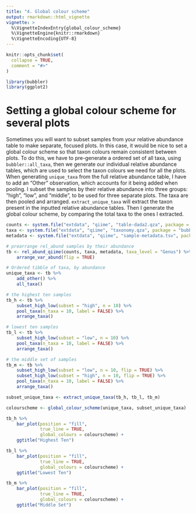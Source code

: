 ```yaml
---
title: "4. Global colour scheme"
output: rmarkdown::html_vignette
vignette: >
  %\VignetteIndexEntry{global_colour_scheme}
  %\VignetteEngine{knitr::rmarkdown}
  %\VignetteEncoding{UTF-8}
---
```


```r
knitr::opts_chunk$set(
  collapse = TRUE,
  comment = "#>"
)
```

```r
library(bubbler)
library(ggplot2)
```

# Setting a global colour scheme for several plots

Sometimes you will want to subset samples from your relative abundance table to make separate, focused plots. In this case, it would be nice to set a global colour scheme so that taxon colours remain consistent between plots. To do this, we have to pre-generate a ordered set of all taxa, using `bubbler::all_taxa`, then we generate our individual relative abundance tables, which are used to select the taxon colours we need for all the plots.\   
\n
When generating `unique_taxa` from the full relative abundance table, I have to add an "Other" observation, which accounts for it being added when pooling. I subset the samples by their relative abundance into three groups: "high", "low", and "middle", to be used for three separate plots. The taxa are then pooled and arranged. `extract_unique_taxa` will extract the taxon present in the inputted relative abundance tables. Then I generate the global colour scheme, by comparing the total taxa to the ones I extracted. 
```r
counts <- system.file("extdata", "qiime", "table-dada2.qza", package = "bubbler")
taxa <- system.file("extdata", "qiime", "taxonomy.qza", package = "bubbler")
metadata <- system.file("extdata", "qiime", "sample-metadata.tsv", package = "bubbler")

# prearrange rel_abund samples by their abundance
tb <- rel_abund_qiime(counts, taxa, metadata, taxa_level = "Genus") %>%
    arrange_var_abund(flip = TRUE)

# Ordered tibble of taxa, by abundance
unique_taxa <- tb %>%
    add_other() %>%
    all_taxa()

# the highest ten samples
tb_h <- tb %>%
    subset_high_low(subset = "high", n = 10) %>%
    pool_taxa(n_taxa = 10, label = FALSE) %>%
    arrange_taxa()

# lowest ten samples
tb_l <- tb %>%
    subset_high_low(subset = "low", n = 10) %>%
    pool_taxa(n_taxa = 10, label = FALSE) %>%
    arrange_taxa()

# the middle set of samples
tb_m <- tb %>%
    subset_high_low(subset = "low", n = 10, flip = TRUE) %>%
    subset_high_low(subset = "high", n = 10, flip = TRUE) %>%
    pool_taxa(n_taxa = 10, label = FALSE) %>%
    arrange_taxa()

subset_unique_taxa <- extract_unique_taxa(tb_h, tb_l, tb_m)

colourscheme <- global_colour_scheme(unique_taxa, subset_unique_taxa)
```

```r
tb_h %>%
    bar_plot(position = "fill", 
             true_line = TRUE, 
             global_colours = colourscheme) + 
    ggtitle("Highest Ten")

tb_l %>%
    bar_plot(position = "fill", 
             true_line = TRUE, 
             global_colours = colourscheme) + 
    ggtitle("Lowest Ten")

tb_m %>%
    bar_plot(position = "fill",
             true_line = TRUE, 
             global_colours = colourscheme) + 
    ggtitle("Middle Set")
```



